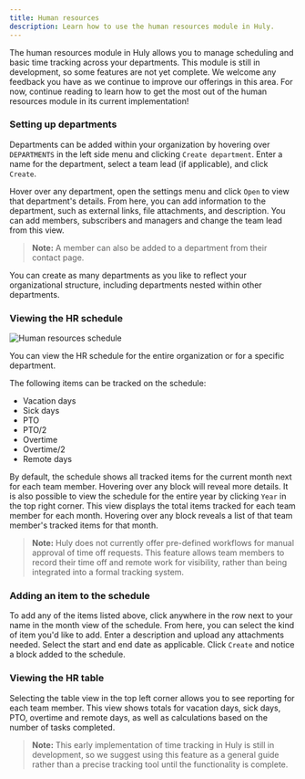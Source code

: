 ```yaml
---
title: Human resources
description: Learn how to use the human resources module in Huly.
---
```



<YouTube id="VsM_VuYh2YA" posterQuality="max" />

The human resources module in Huly allows you to manage scheduling and basic time tracking across your departments. This module is still in development, so some features are not yet complete. We welcome any feedback you have as we continue to improve our offerings in this area. For now, continue reading to learn how to get the most out of the human resources module in its current implementation!

### Setting up departments

Departments can be added within your organization by hovering over `DEPARTMENTS` in the left side menu and clicking `Create department`. Enter a name for the department, select a team lead (if applicable), and click `Create`.

Hover over any department, open the settings menu and click `Open` to view that department's details. From here, you can add information to the department, such as external links, file attachments, and description. You can add members, subscribers and managers and change the team lead from this view.

> **Note:** A member can also be added to a department from their contact page.

You can create as many departments as you like to reflect your organizational structure, including departments nested within other departments.

### Viewing the HR schedule

<Image
  src={humanResources}
  alt="Human resources schedule"
  inferSize
  quality="max"
/>

You can view the HR schedule for the entire organization or for a specific department.

The following items can be tracked on the schedule:

- Vacation days
- Sick days
- PTO
- PTO/2
- Overtime
- Overtime/2
- Remote days

By default, the schedule shows all tracked items for the current month next for each team member. Hovering over any block will reveal more details. It is also possible to view the schedule for the entire year by clicking `Year` in the top right corner. This view displays the total items tracked for each team member for each month. Hovering over any block reveals a list of that team member's tracked items for that month.

> **Note:** Huly does not currently offer pre-defined workflows for manual approval of time off requests. This feature allows team members to record their time off and remote work for visibility, rather than being integrated into a formal tracking system.

### Adding an item to the schedule

To add any of the items listed above, click anywhere in the row next to your name in the month view of the schedule. From here, you can select the kind of item you'd like to add. Enter a description and upload any attachments needed. Select the start and end date as applicable. Click `Create` and notice a block added to the schedule.

### Viewing the HR table

Selecting the table view in the top left corner allows you to see reporting for each team member. This view shows totals for vacation days, sick days, PTO, overtime and remote days, as well as calculations based on the number of tasks completed. 

> **Note:** This early implementation of time tracking in Huly is still in development, so we suggest using this feature as a general guide rather than a precise tracking tool until the functionality is complete.